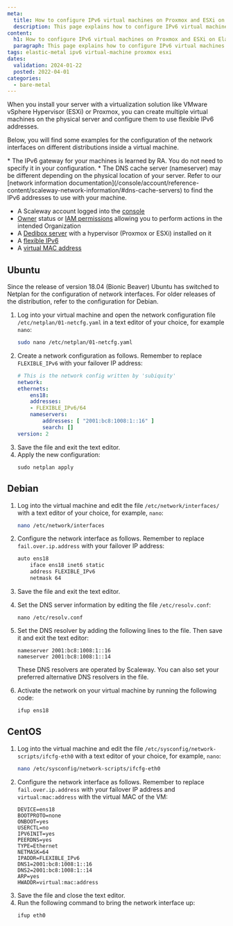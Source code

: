 ```yaml
---
meta:
  title: How to configure IPv6 virtual machines on Proxmox and ESXi on Elastic Metal
  description: This page explains how to configure IPv6 virtual machines on Proxmox and ESXi on Elastic Metal
content:
  h1: How to configure IPv6 virtual machines on Proxmox and ESXi on Elastic Metal
  paragraph: This page explains how to configure IPv6 virtual machines on Proxmox and ESXi on Elastic Metal
tags: elastic-metal ipv6 virtual-machine proxmox esxi
dates:
  validation: 2024-01-22
  posted: 2022-04-01
categories:
  - bare-metal
---
```


When you install your server with a virtualization solution like VMware vSphere Hypervisor (ESXi) or Proxmox, you can create multiple virtual machines on the physical server and configure them to use flexible IPv6 addresses.

Below, you will find some examples for the configuration of the network interfaces on different distributions inside a virtual machine.

<Message type="tip">
  * The IPv6 gateway for your machines is learned by RA. You do not need to specify it in your configuration.
  * The DNS cache server (nameserver) may be different depending on the physical location of your server. Refer to our [network information documentation](/console/account/reference-content/scaleway-network-information/#dns-cache-servers) to find the IPv6 addresses to use with your machine.
</Message>

<Macro id="requirements" />

- A Scaleway account logged into the [console](https://console.scaleway.com)
- [Owner](/identity-and-access-management/iam/concepts/#owner) status or [IAM permissions](/identity-and-access-management/iam/concepts/#permission) allowing you to perform actions in the intended Organization
- A [Dedibox server](/dedibox/dedicated-servers/how-to/order-a-server) with a hypervisor (Proxmox or ESXi) installed on it
- A [flexible IPv6](/bare-metal/elastic-metal/how-to/order-flexible-ip/)
- A [virtual MAC address](/dedibox-network/ip-failover/concepts/#virtual-mac-address)


## Ubuntu 

Since the release of version 18.04 (Bionic Beaver) Ubuntu has switched to Netplan for the configuration of network interfaces. For older releases of the distribution, refer to the configuration for Debian.

1. Log into your virtual machine and open the network configuration file `/etc/netplan/01-netcfg.yaml` in a text editor of your choice, for example `nano`:
    ```sh
    sudo nano /etc/netplan/01-netcfg.yaml
    ```
2. Create a network configuration as follows. Remember to replace `FLEXIBLE_IPv6` with your failover IP address: 
    ```yaml
    # This is the network config written by 'subiquity'
    network:
    ethernets:
        ens18:
        addresses:
        - FLEXIBLE_IPv6/64
        nameservers:
            addresses: [ "2001:bc8:1008:1::16" ]
            search: []
    version: 2
    ```
3. Save the file and exit the text editor.
4. Apply the new configuration:
    ```
    sudo netplan apply
    ```

## Debian

1. Log into the virtual machine and edit the file `/etc/network/interfaces/` with a text editor of your choice, for example, `nano`:
    ```sh
    nano /etc/network/interfaces
    ```
2. Configure the network interface as follows. Remember to replace `fail.over.ip.address` with your failover IP address:
    ```sh
    auto ens18
        iface ens18 inet6 static
        address FLEXIBLE_IPv6
        netmask 64
    ```
3. Save the file and exit the text editor.
4. Set the DNS server information by editing the file `/etc/resolv.conf`:
    ```
    nano /etc/resolv.conf
    ```
5. Set the DNS resolver by adding the following lines to the file. Then save it and exit the text editor:
    ```
    nameserver 2001:bc8:1008:1::16
    nameserver 2001:bc8:1008:1::14
    ```

    <Message typ="tip">
      These DNS resolvers are operated by Scaleway. You can also set your preferred alternative DNS resolvers in the file.
    </Message>
6. Activate the network on your virtual machine by running the following code:
    ```
    ifup ens18
    ```

## CentOS

1. Log into the virtual machine and edit the file `/etc/sysconfig/network-scripts/ifcfg-eth0` with a text editor of your choice, for example, `nano`:
    ```sh
    nano /etc/sysconfig/network-scripts/ifcfg-eth0
    ```
2. Configure the network interface as follows. Remember to replace `fail.over.ip.address` with your failover IP address and `virtual:mac:address` with the virtual MAC of the VM:
    ```
    DEVICE=ens18
    BOOTPROTO=none
    ONBOOT=yes
    USERCTL=no
    IPV6INIT=yes
    PEERDNS=yes
    TYPE=Ethernet
    NETMASK=64
    IPADDR=FLEXIBLE_IPv6
    DNS1=2001:bc8:1008:1::16
    DNS2=2001:bc8:1008:1::14
    ARP=yes
    HWADDR=virtual:mac:address
    ```
3. Save the file and close the text editor.
4. Run the following command to bring the network interface up:
    ```
    ifup eth0
    ```


